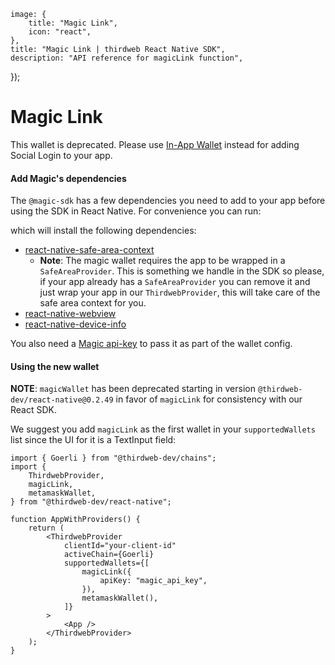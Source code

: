 
	image: {
		title: "Magic Link",
		icon: "react",
	},
	title: "Magic Link | thirdweb React Native SDK",
	description: "API reference for magicLink function",
});

<WalletsBreadcrumb name="Magic Link" slug="magiclink" />

# Magic Link

<Callout variant="warning" title='Deprecated'>

This wallet is deprecated. Please use [In-App Wallet](/react-native/v0/wallets/embedded-wallet) instead for adding Social Login to your app.

</Callout>

#### Add Magic's dependencies

The `@magic-sdk` has a few dependencies you need to add to your app before using the SDK in React Native. For convenience you can run:

<InstallTabs
	npm="npm i react-native-safe-area-context@4.5.3 react-native-webview react-native-device-info"
	yarn="yarn add react-native-safe-area-context@4.5.3 react-native-webview react-native-device-info"
	pnpm="pnpm i react-native-safe-area-context@4.5.3 react-native-webview react-native-device-info"
/>

which will install the following dependencies:

- [react-native-safe-area-context](https://www.npmjs.com/package/react-native-safe-area-context?ref=blog.thirdweb.com)
  - **Note**: The magic wallet requires the app to be wrapped in a `SafeAreaProvider`. This is something we handle in the SDK so please, if your app already has a `SafeAreaProvider` you can remove it and just wrap your app in our `ThirdwebProvider`, this will take care of the safe area context for you.
- [react-native-webview](https://www.npmjs.com/package/react-native-webview?ref=blog.thirdweb.com)
- [react-native-device-info](https://www.npmjs.com/package/react-native-device-info?ref=blog.thirdweb.com)

You also need a [Magic api-key](https://dashboard.magic.link/signup?ref=blog.thirdweb.com) to pass it as part of the wallet config.

#### Using the new wallet

**NOTE**: `magicWallet` has been deprecated starting in version `@thirdweb-dev/react-native@0.2.49` in favor of `magicLink` for consistency with our React SDK.

We suggest you add `magicLink` as the first wallet in your `supportedWallets` list since the UI for it is a TextInput field:

```tsx
import { Goerli } from "@thirdweb-dev/chains";
import {
	ThirdwebProvider,
	magicLink,
	metamaskWallet,
} from "@thirdweb-dev/react-native";

function AppWithProviders() {
	return (
		<ThirdwebProvider
			clientId="your-client-id"
			activeChain={Goerli}
			supportedWallets={[
				magicLink({
					apiKey: "magic_api_key",
				}),
				metamaskWallet(),
			]}
		>
			<App />
		</ThirdwebProvider>
	);
}
```

